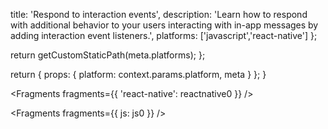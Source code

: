                   
  title: 'Respond to interaction events',
  description: 'Learn how to respond with additional behavior to your users interacting with in-app messages by adding interaction event listeners.',
  platforms: ['javascript','react-native']
};

  return getCustomStaticPath(meta.platforms);
};

  return {
    props: {
      platform: context.params.platform,
      meta
    }
  };
}
          



<Fragments fragments={{ 'react-native': reactnative0 }} />


<Fragments fragments={{ js: js0 }} />
